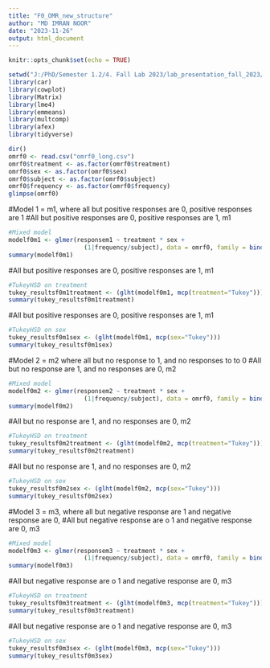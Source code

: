 ---
title: "F0_OMR_new_structure"
author: "MD IMRAN NOOR"
date: "2023-11-26"
output: html_document
---

```{r setup, include=FALSE}
knitr::opts_chunk$set(echo = TRUE)
```

```{r, echo=FALSE, include=FALSE}
setwd("J:/PhD/Semester 1.2/4. Fall Lab 2023/lab_presentation_fall_2023/code")
library(car)
library(cowplot)
library(Matrix)
library(lme4)
library(emmeans)
library(multcomp)
library(afex)
library(tidyverse)
```

```{r}
dir()
omrf0 <- read.csv("omrf0_long.csv")
omrf0$treatment <- as.factor(omrf0$treatment)
omrf0$sex <- as.factor(omrf0$sex)
omrf0$subject <- as.factor(omrf0$subject)
omrf0$frequency <- as.factor(omrf0$frequency)
glimpse(omrf0)
```
###############################################################
#Model 1 = m1, where all but positive responses are 0, positive responses are 1
#All but positive responses are 0, positive responses are 1, m1
```{r}
#Mixed model
modelf0m1 <- glmer(responsem1 ~ treatment * sex + 
                     (1|frequency/subject), data = omrf0, family = binomial(link = "logit"))
summary(modelf0m1)
```
#All but positive responses are 0, positive responses are 1, m1
```{r}
#TukeyHSD on treatment
tukey_resultsf0m1treatment <- (glht(modelf0m1, mcp(treatment="Tukey")))
summary(tukey_resultsf0m1treatment)
```
#All but positive responses are 0, positive responses are 1, m1
```{r}
#TukeyHSD on sex
tukey_resultsf0m1sex <- (glht(modelf0m1, mcp(sex="Tukey")))
summary(tukey_resultsf0m1sex)
```
###############################################################
#Model 2 = m2 where all but no response to 1, and no responses to to 0
#All but no response are 1, and no responses are 0, m2
```{r}
#Mixed model 
modelf0m2 <- glmer(responsem2 ~ treatment * sex + 
                     (1|frequency/subject), data = omrf0, family = binomial(link = "logit"))
summary(modelf0m2)
```
#All but no response are 1, and no responses are 0, m2
```{r}
#TukeyHSD on treatment
tukey_resultsf0m2treatment <- (glht(modelf0m2, mcp(treatment="Tukey")))
summary(tukey_resultsf0m2treatment)
```
#All but no response are 1, and no responses are 0, m2
```{r}
#TukeyHSD on sex
tukey_resultsf0m2sex <- (glht(modelf0m2, mcp(sex="Tukey")))
summary(tukey_resultsf0m2sex)
```
###############################################################
#Model 3 = m3, where all but negative response are 1 and negative response are 0,
#All but negative response are o 1 and negative response are 0, m3
```{r}
#Mixed model
modelf0m3 <- glmer(responsem3 ~ treatment * sex + 
                     (1|frequency/subject), data = omrf0, family = binomial(link = "logit"))
summary(modelf0m3)
```
#All but negative response are o 1 and negative response are 0, m3
```{r}
#TukeyHSD on treatment
tukey_resultsf0m3treatment <- (glht(modelf0m3, mcp(treatment="Tukey")))
summary(tukey_resultsf0m3treatment)
```
#All but negative response are o 1 and negative response are 0, m3
```{r}
#TukeyHSD on sex
tukey_resultsf0m3sex <- (glht(modelf0m3, mcp(sex="Tukey")))
summary(tukey_resultsf0m3sex)
```

